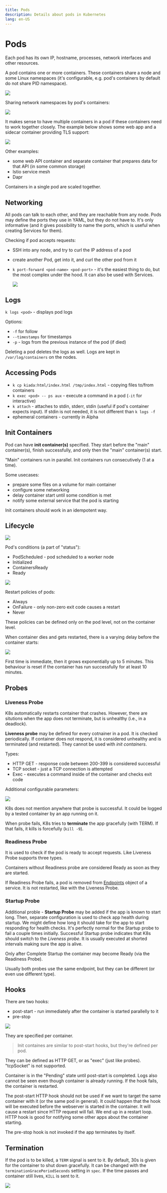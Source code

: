 ```yaml
---
title: Pods
description: Details about pods in Kubernetes
lang: en-US
---
```



# Pods

Each pod has its own IP, hostname, processes, network interfaces and other
resources.

A pod contains one or more containers. These containers share a node and some
Linux namespaces (it's configurable, e.g. pod's containers by default do not
share PID namespace).

![](https://i.imgur.com/GmKGhhn.png)

Sharing network namespaces by pod's containers:

![](https://i.imgur.com/uEDYRs9.png)

It makes sense to have multiple containers in a pod if these containers need to
work together closely. The example below shows some web app and a sidecar
container providing TLS support:

![](https://i.imgur.com/j38h4ZB.png)

Other examples:

- some web API container and separate container that prepares data for that API
  (in some common storage)
- Istio service mesh
- Dapr

Containers in a single pod are scaled together.

## Networking

All pods can talk to each other, and they are reachable from any node. Pods may
define the ports they use in YAML, but they do not have to. It's only
informative (and it gives possibility to name the ports, which is useful when
creating Services for them).

Checking if pod accepts requests:

- SSH into any node, and try to curl the IP address of a pod
- create another Pod, get into it, and curl the other pod from it
- `k port-forward <pod-name> <pod-port>` - it's the easiest thing to do, but the
  most complex under the hood. It can also be used with Services.

    ![](https://i.imgur.com/R8QArw1.png)

## Logs

`k logs <pod>` - displays pod logs

Options:

- `-f` for follow
- `--timestamps` for timestamps
- `-p` - logs from the previous instance of the pod (if died)

Deleting a pod deletes the logs as well. Logs are kept in `/var/log/containers`
on the nodes.

## Accessing Pods

- `k cp kiada:html/index.html /tmp/index.html` - copying files to/from
  containers
- `k exec <pod> -- ps aux` - execute a command in a pod (`-it` for interactive)
- `k attach` - attaches to stdin, stderr, stdin (useful if pod's container
  expects input). If stdin is not needed, it is not different than `k logs -f`
- ephemeral containers - currently in Alpha

## Init Containers

Pod can have **init container(s)** specified. They start before the "main"
container(s), finish successfully, and only then the "main" container(s) start.

"Main" containers run in parallel. Init containers run consecutively (1 at a
time).

Some usecases:

- prepare some files on a volume for main container
- configure some networking
- delay container start until some condition is met
- notify some external service that the pod is starting

Init containers should work in an idempotent way.

## Lifecycle

![](https://i.imgur.com/qF126K8.png)

Pod's conditions (a part of "status"):

- PodScheduled - pod scheduled to a worker node
- Initialized
- ContainersReady
- Ready

![](https://i.imgur.com/Yq0SLM6.png)

Restart policies of pods:

- Always
- OnFailure - only non-zero exit code causes a restart
- Never

These policies can be defined only on the pod level, not on the container level.

When container dies and gets restarted, there is a varying delay before the
container starts:

![](https://i.imgur.com/VKxVqXl.png)

First time is immediate, then it grows exponentially up to 5 minutes. This
behaviour is reset if the container has run successfully for at least 10
minutes.

## Probes

### Liveness Probe

K8s automatically restarts container that crashes. However, there are situtions
when the app does not terminate, but is unhealthy (i.e., in a deadlock).

**Liveness probe** may be defined for every cotnainer in a pod. It is checked
periodically. If container does not respond, it is considered unhealthy and is
terminated (and restarted). They cannot be used with *init containers*.

Types:

- HTTP GET - response code between 200-399 is considered successful
- TCP socket - just a TCP connection is attempted
- Exec - executes a command inside of the container and checks exit code

Additional configurable parameters:

![](https://i.imgur.com/eJjyMxt.png)

K8s does not mention anywhere that probe is successful. It could be logged by a
tested container by an app running on it.

When probe fails, K8s tries to **terminate** the app gracefully (with TERM). If that
fails, it kills is forcefully (`kill -9`).

### Readiness Probe

It is used to check if the pod is ready to accept requests. Like Liveness Probe
supports three types.

Containers without Readiness probe are considered Ready as soon as they are
started.

If Readiness Probe fails, a pod is removed from
[Endpoints](./services#endpoints) object of a service. It is not restarted,
like with the Liveness Probe.

### Startup Probe

Additional proble - **Startup Probe** may be added if the app is known to start
long. Then, separate configuration is used to check app health during startup.
We might define how long it should take for the app to start responding for
health checks. It's perfectly normal for the Startup probe to fail a couple
times initially. Successful Startup probe indicates that K8s should switch to
the *Liveness probe*. It is usually executed at shorted intervals making sure
the app is alive.

Only after Complete Startup the container may become Ready (via the Readiness
Probe).

Usually both probes use the same endpoint, but they can be different (or even
use different type).

## Hooks

There are two hooks:

- post-start - run immediately after the container is started parallelly to it
- pre-stop

![](https://i.imgur.com/0HjOp57.png)

They are specified per container.

> Init containes are similar to post-start hooks, but they're defined per pod.

They can be defined as HTTP GET, or as "exec" (just like probes). "tcpSocket" is
not supported.

Container is in the "Pending" state until post-start is completed. Logs also
cannot be seen even though container is already running. If the hook fails, the
container is restarted.

The post-start HTTP hook should not be used if we want to target the same
container with it (or the same pod in general). It could happen that the hook
will be executed before the webserver is started in the container. It will cause
a restart since HTTP request will fail. We end up in a restart loop. HTTP hook
is good for notifying some other apps about the container starting.

The pre-stop hook is not invoked if the app terminates by itself.

## Termination

If the pod is to be killed, a `TERM` signal is sent to it. By default, 30s is
given for the container to shut down gracefully. It can be changed with the
`terminationGracePeriodSeconds` setting in `spec`. If the time passes and
container still lives, `KILL` is sent to it.

![](https://i.imgur.com/IAZMN8c.png)
